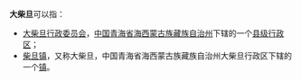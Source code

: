 '''大柴旦'''可以指：

*[[大柴旦行政委员会|大柴旦行政委员会]]，[[中国|中国]][[青海省|青海省]][[海西蒙古族藏族自治州|海西蒙古族藏族自治州]]下辖的一个[[县级行政区|县级行政区]]；
*[[柴旦镇|柴旦镇]]，又称大柴旦，中国青海省海西蒙古族藏族自治州大柴旦行政区下辖的一个[[镇|镇]]。

{{disambig|Cat=三字中国地名消歧义}}